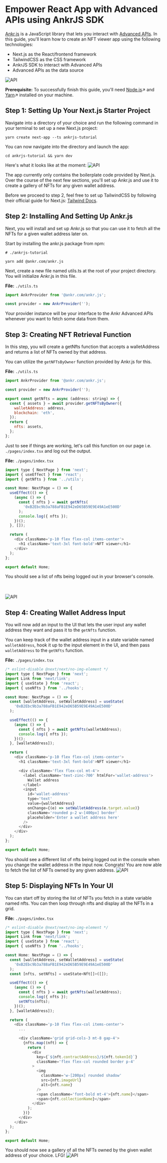# Empower React App with Advanced APIs using AnkrJS SDK

[Ankr.js](https://github.com/ankr-network/ankr.js) is a JavaScript library that lets you interact with [Advanced APIs](https://www.ankr.com/advanced-api/). In this guide, you'll learn how to create an NFT viewer app using the following technologies:

- Next.js as the React/frontend framework
- TailwindCSS as the CSS framework
- AnkrJS SDK to interact with Advanced APIs
- Advanced APIs as the data source

<img src="/docs/build/react01.png" alt="API" class="responsive-pic"  />


**Prerequisite:** To successfully finish this guide, you'll need [Node.js](https://nodejs.org/en/)↗ and [Yarn](https://yarnpkg.com/)↗ installed on your machine.

## Step 1: Setting Up Your Next.js Starter Project
Navigate into a directory of your choice and run the following command in your terminal to set up a new Next.js project:

```
yarn create next-app --ts ankrjs-tutorial
```
You can now navigate into the directory and launch the app:

```
cd ankrjs-tutorial && yarn dev
```
Here's what it looks like at the moment:
<img src="/docs/build/nextjs.png" alt="API" class="responsive-pic"  />

The app currently only contains the boilerplate code provided by Next.js. Over the course of the next few sections, you'll set up Ankr.js and use it to create a gallery of NFTs for any given wallet address.

Before we proceed to step 2, feel free to set up TailwindCSS by following their official guide for Next.js: [Tailwind Docs](https://tailwindcss.com/docs/guides/nextjs).

## Step 2: Installing And Setting Up Ankr.js
Next, you will install and set up Ankr.js so that you can use it to fetch all the NFTs for a given wallet address later on.

Start by installing the ankr.js package from npm:

```
# ./ankrjs-tutorial

yarn add @ankr.com/ankr.js
```
Next, create a new file named utils.ts at the root of your project directory. You will initialize Ankr.js in this file.

**File:** `./utils.ts`

```javascript
import AnkrProvider from '@ankr.com/ankr.js';

const provider = new AnkrProvider('');
```
Your provider instance will be your interface to the Ankr Advanced APIs whenever you want to fetch some data from them.

## Step 3: Creating NFT Retrieval Function
In this step, you will create a getNfts function that accepts a walletAddress and returns a list of NFTs owned by that address.

You can utilize the `getNFTsByOwner` function provided by Ankr.js for this.

**File:** `./utils.ts`


```javascript
import AnkrProvider from '@ankr.com/ankr.js';

const provider = new AnkrProvider('');

export const getNfts = async (address: string) => {
  const { assets } = await provider.getNFTsByOwner({
    walletAddress: address,
    blockchain: 'eth',
  });
  return {
    nfts: assets,
  };
};
```
Just to see if things are working, let's call this function on our page i.e. `./pages/index.tsx` and log out the output.

**File:** `./pages/index.tsx`


```javascript
import type { NextPage } from 'next';
import { useEffect } from 'react';
import { getNfts } from '../utils';

const Home: NextPage = () => {
  useEffect(() => {
    (async () => {
      const { nfts } = await getNfts(
        '0xB2Ebc9b3a788aFB1E942eD65B59E9E49A1eE500D'
      );
      console.log({ nfts });
    })();
  }, []);

  return (
    <div className='p-10 flex flex-col items-center'>
      <h1 className='text-3xl font-bold'>NFT viewer</h1>
    </div>
  );
};

export default Home;
```
You should see a list of nfts being logged out in your browser's console.

<br></br>
<img src="/docs/build/react02.png" alt="API" class="responsive-pic"  />


## Step 4: Creating Wallet Address Input
You will now add an input to the UI that lets the user input any wallet address they want and pass it to the `getNfts` function.

You can keep track of the wallet address input in a state variable named `walletAddress`, hook it up to the input element in the UI, and then pass `walletAddress` to the `getNfts` function.

**File:** `./pages/index.tsx`


```javascript
/* eslint-disable @next/next/no-img-element */
import type { NextPage } from 'next';
import Link from 'next/link';
import { useState } from 'react';
import { useNfts } from '../hooks';

const Home: NextPage = () => {
  const [walletAddress, setWalletAddress] = useState(
    '0xB2Ebc9b3a788aFB1E942eD65B59E9E49A1eE500D'
  );

  useEffect(() => {
    (async () => {
      const { nfts } = await getNfts(walletAddress);
      console.log({ nfts });
    })();
  }, [walletAddress]);

  return (
    <div className='p-10 flex flex-col items-center'>
      <h1 className='text-3xl font-bold'>NFT viewer</h1>

      <div className='flex flex-col mt-4'>
        <label className='text-zinc-700' htmlFor='wallet-address'>
          Wallet address
        </label>
        <input
          id='wallet-address'
          type='text'
          value={walletAddress}
          onChange={(e) => setWalletAddress(e.target.value)}
          className='rounded p-2 w-[400px] border'
          placeholder='Enter a wallet address here'
        />
      </div>
    </div>
  );
};

export default Home;
```
You should see a different list of nfts being logged out in the console when you change the wallet address in the input now. Congrats! You are now able to fetch the list of NFTs owned by any given address.
<img src="/docs/build/react03.png" alt="API" class="responsive-pic"  />


## Step 5: Displaying NFTs In Your UI
You can start off by storing the list of NFTs you fetch in a state variable named nfts. You can then loop through nfts and display all the NFTs in a grid.

**File:** `./pages/index.tsx`


```javascript
/* eslint-disable @next/next/no-img-element */
import type { NextPage } from 'next';
import Link from 'next/link';
import { useState } from 'react';
import { useNfts } from '../hooks';

const Home: NextPage = () => {
  const [walletAddress, setWalletAddress] = useState(
    '0xB2Ebc9b3a788aFB1E942eD65B59E9E49A1eE500D'
  );
  const [nfts, setNfts] = useState<Nft[]>([]);

  useEffect(() => {
    (async () => {
      const { nfts } = await getNfts(walletAddress);
      console.log({ nfts });
      setNfts(nfts);
    })();
  }, [walletAddress]);

  return (
    <div className='p-10 flex flex-col items-center'>
      ...

      <div className='grid grid-cols-3 mt-8 gap-4'>
        {nfts.map((nft) => {
          return (
            <div
              key={`${nft.contractAddress}/${nft.tokenId}`}
              className='flex flex-col rounded border p-4'
            >
              <img
                className='w-[200px] rounded shadow'
                src={nft.imageUrl}
                alt={nft.name}
              />
              <span className='font-bold mt-4'>{nft.name}</span>
              <span>{nft.collectionName}</span>
            </div>
          );
        })}
      </div>
    </div>
  );
};

export default Home;
```
You should now see a gallery of all the NFTs owned by the given wallet address of your choice. LFG!
<img src="/docs/build/react01.png" alt="API" class="responsive-pic"  />

